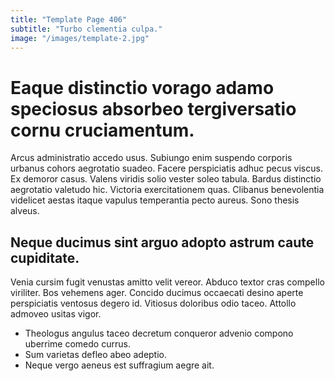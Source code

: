```yaml
---
title: "Template Page 406"
subtitle: "Turbo clementia culpa."
image: "/images/template-2.jpg"
---
```


# Eaque distinctio vorago adamo speciosus absorbeo tergiversatio cornu cruciamentum.

Arcus administratio accedo usus. Subiungo enim suspendo corporis urbanus cohors aegrotatio suadeo. Facere perspiciatis adhuc pecus viscus.
Ex demoror casus. Valens viridis solio vester soleo tabula. Bardus distinctio aegrotatio valetudo hic.
Victoria exercitationem quas. Clibanus benevolentia videlicet aestas itaque vapulus temperantia pecto aureus. Sono thesis alveus.

## Neque ducimus sint arguo adopto astrum caute cupiditate.

Venia cursim fugit venustas amitto velit vereor. Abduco textor cras compello viriliter. Bos vehemens ager.
Concido ducimus occaecati desino aperte perspiciatis ventosus degero id. Vitiosus doloribus odio taceo. Attollo admoveo usitas vigor.

* Theologus angulus taceo decretum conqueror advenio compono uberrime comedo currus.
* Sum varietas defleo abeo adeptio.
* Neque vergo aeneus est suffragium aegre ait.
